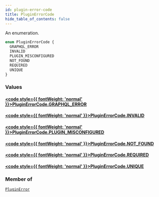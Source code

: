 ```yaml
---
id: plugin-error-code
title: PluginErrorCode
hide_table_of_contents: false
---
```








An enumeration.

```graphql
enum PluginErrorCode {
  GRAPHQL_ERROR
  INVALID
  PLUGIN_MISCONFIGURED
  NOT_FOUND
  REQUIRED
  UNIQUE
}
```


### Values

#### [<code style={{ fontWeight: 'normal' }}>PluginErrorCode.<b>GRAPHQL_ERROR</b></code>](#) 
> 
> 

#### [<code style={{ fontWeight: 'normal' }}>PluginErrorCode.<b>INVALID</b></code>](#) 
> 
> 

#### [<code style={{ fontWeight: 'normal' }}>PluginErrorCode.<b>PLUGIN_MISCONFIGURED</b></code>](#) 
> 
> 

#### [<code style={{ fontWeight: 'normal' }}>PluginErrorCode.<b>NOT_FOUND</b></code>](#) 
> 
> 

#### [<code style={{ fontWeight: 'normal' }}>PluginErrorCode.<b>REQUIRED</b></code>](#) 
> 
> 

#### [<code style={{ fontWeight: 'normal' }}>PluginErrorCode.<b>UNIQUE</b></code>](#) 
> 
> 



### Member of

[`PluginError`](../../../developer/api-reference/objects/plugin-error)  <Badge class="secondary" text="object"/>



